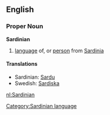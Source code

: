 ==English==
===Proper Noun===
'''Sardinian'''
# [[language]] of, or [[person]] from [[Sardinia]]

====Translations====
*Sardinian: [[Sardu]]
*Swedish: [[Sardiska]]

[[nl:Sardinian]]
[[Category:Sardinian language]]